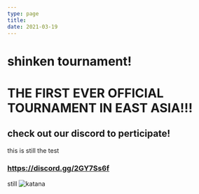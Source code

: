 ```yaml
---
type: page
title: 
date: 2021-03-19
---
```

# shinken tournament!
# THE FIRST EVER OFFICIAL TOURNAMENT IN EAST ASIA!!!
## check out our discord to perticipate!
this is still the test
### https://discord.gg/2GY7Ss6f
still
![katana](./images/katana.jpg)

